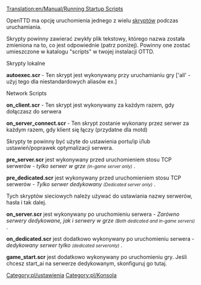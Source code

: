 [[Translation:en/Manual/Running Startup Scripts]]


OpenTTD ma opcję uruchomienia jednego z wielu [[pl/Archive/Manual/Skrypty|skryptów]] podczas uruchamiania.

Skrypty powinny zawierać zwykły plik tekstowy, którego nazwa została zmieniona na to, co jest odpowiednie (patrz poniżej). Powinny one zostać umieszczone w katalogu "scripts" w twojej instalacji OTTD.

Skrypty lokalne

'''autoexec.scr''' - Ten skrypt jest wykonywany przy uruchamianiu gry ['all' - użyj tego dla niestandardowych aliasów ex.]

Network Scripts

'''on_client.scr''' - Ten skrypt jest wykonywany za każdym razem, gdy dołączasz do serwera

'''on_server_connect.scr''' - Ten skrypt zostanie wykonany przez serwer za każdym razem, gdy klient się łączy (przydatne dla motd)



Skrypty te powinny być użyte do ustawienia portu/ip i/lub ustawień/poprawek optymalizacji serwera.

'''pre_server.scr''' jest wykonywany przed uruchomieniem stosu TCP serwerów - ''tylko serwer w grze'' <small>''(in-game server only)''</small> .

'''pre_dedicated.scr''' jest wykonywany przed uruchomieniem stosu TCP serwerów - ''Tylko serwer dedykowany'' <small>''(Dedicated server only)''</small> .


Tych skryptów sieciowych należy używać do ustawiania nazwy serwerów, hasła i tak dalej.

'''on_server.scr''' jest wykonywany po uruchomieniu serwera - ''Zarówno serwery dedykowane, jak i serwery w grze'' <small>''(Both dedicated and in-game servers)''</small> .

'''on_dedicated.scr''' jest dodatkowo wykonywany po uruchomieniu serwera - ''dedykowany serwer tylko'' <small>''(dedicated serveronly)''</small> .

'''game_start.scr''' jest dodatkowo wykonywany po uruchomieniu gry. Jeśli chcesz start_ai na serwerze dedykowanym, skonfiguruj go tutaj.




<!--[[Category:Settings & Preferences]]--> [[Category:pl/ustawienia]]
<!--[[Category:Console]]--> [[Category:pl/Konsola]]